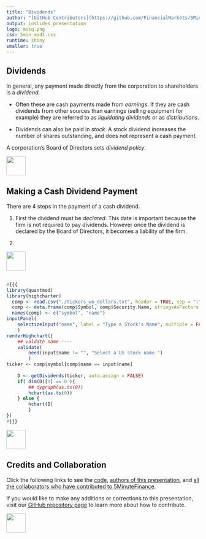 ```yaml
---
title: "Dividends"
author: "[GitHub Contributors](https://github.com/FinancialMarkets/5MinuteFinance/graphs/contributors)"
output: ioslides_presentation
logo: misq.png
css: 5min_mod2.css
runtime: shiny
smaller: true
---
```


## Dividends 

In general, any payment made directly from the corporation to shareholders is a *dividend*.

-  Often these are cash payments made from *earnings*.  If they are cash dividends from other sources than earnings (selling equipment for example) they are referred to as *liquidating dividends* or as *distributions*.

-  Dividends can also be paid in *stock*. A stock dividend increases the number of shares outstanding, and does not represent a cash payment.

A corporation's Board of Directors sets *dividend policy*.  

<div class="MIfooter"><img src="mi.png" style="height:50px;"></div> 

## Making a Cash Dividend Payment

There are 4 steps in the payment of a cash dividend.  

1.  First the dividend must be *declared*.  This date is important because the firm is not required to pay dividends.  However once the dividend is declared by the Board of Directors, it becomes a liability of the firm.  

2.  



<div class="MIfooter"><img src="mi.png" style="height:50px;"></div> 

## 

```r
#{{{
library(quantmod)
library(highcharter)
  comp <- read.csv("./tickers_wo_dollars.txt", header = TRUE, sep = "|", stringsAsFactors = FALSE)
  comp <- data.frame(comp$Symbol, comp$Security.Name, stringsAsFactors = FALSE)
  names(comp) <- c("symbol", "name")
inputPanel(
    selectizeInput("name", label = "Type a Stock's Name", multiple = FALSE, choices = comp$name)
    )
renderHighchart({
    ## valdate name ----
    validate(
        need(input$name != "", "Select a US stock name.")
        )
ticker <- comp$symbol[comp$name == input$name]
                    
    D <- getDividends(ticker, auto.assign = FALSE)
    if( dim(D)[1] == 0 ){
        ## dygraph(as.ts(0))
        hchart(as.ts(0))
    } else {
        hchart(D)
        }
})
#}}}
```

<div class="MIfooter"><img src="mi.png" style="height:50px;"></div> 

## Credits and Collaboration

Click the following links to see the [code](https://github.com/FinancialMarkets/5MinuteFinance/blob/master/Corporate_Finance/basic_financial_statements/basic_financial_statements.Rmd), [authors of this presentation](https://github.com/FinancialMarkets/5MinuteFinance/blame/master/Corporate_Finance/basic_financial_statements/basic_financial_statements.Rmd), and [all the collaborators who have contributed to 5MinuteFinance](https://github.com/FinancialMarkets/5MinuteFinance/graphs/contributors).

If you would like to make any additions or corrections to this presentation, visit our [GitHub repository page](https://github.com/FinancialMarkets/5MinuteFinance#how-to-contribute) to learn more about how to contribute.

<div class="MIfooter"><img src="mi.png" style="height:50px;"></div> 

